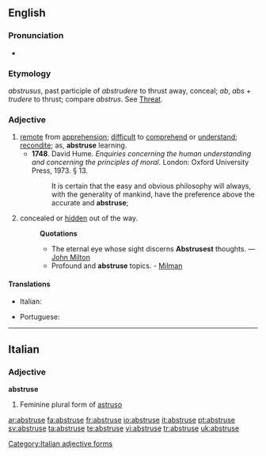==English==

===Pronunciation===
*{{IPA|/əbˈstruːs/}}

===Etymology===
{{L.}} ''abstrusus'', past participle of ''abstrudere'' to thrust away, conceal; ''ab'', ''abs'' + ''trudere'' to thrust; compare {{Fr.}} ''abstrus''. See [[Threat]].

===Adjective===
{{en-adj|abstrus|er|more}}

# [[remote]] from [[apprehension]]; [[difficult]] to [[comprehend]] or [[understand]]; [[recondite]]; as, '''abstruse''' learning.
#* '''1748'''.  David Hume.  ''Enquiries concerning the human understanding and concerning the principles of moral.'' London: Oxford University Press, 1973.  § 13.
#*: It is certain that the easy and obvious philosophy will always, with the generality of mankind, have the preference above the accurate and '''abstruse''';
# {{obsolete}} concealed or [[hidden]] out of the way.
#: '''Quotations'''
#:* The eternal eye whose sight discerns '''Abstrusest''' thoughts. — [[:w:Milton|John Milton]]
#:* Profound and '''abstruse''' topics. - [[Milman]]

====Translations====
{{trans-top|difficult to comprehend}}
* Italian: {{t-|it|astruso}}
{{trans-mid}}
* Portuguese: {{t+|pt|abstruso|m}}
{{trans-bottom}}

----

==Italian==

===Adjective===
'''abstruse''' {{f}}

# Feminine plural form of [[astruso]]

[[Category:Italian adjective forms]]

[[ar:abstruse]]
[[fa:abstruse]]
[[fr:abstruse]]
[[io:abstruse]]
[[it:abstruse]]
[[pt:abstruse]]
[[sv:abstruse]]
[[ta:abstruse]]
[[te:abstruse]]
[[vi:abstruse]]
[[tr:abstruse]]
[[uk:abstruse]]